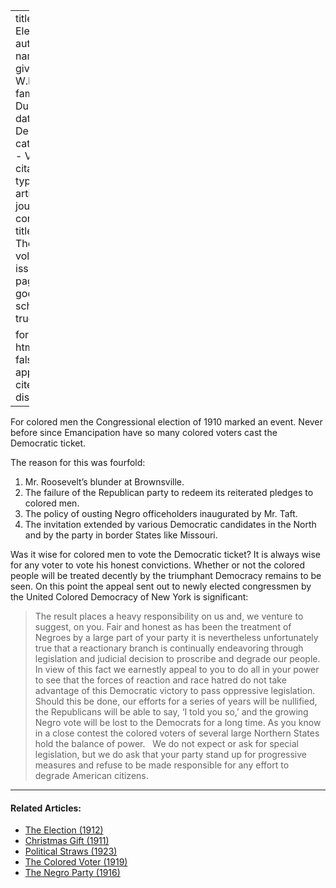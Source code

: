 
---
title: 'The Election'
author:
  - name:
      given: W.E.B.
      family: Du Bois
date: Dec. 1910
categories: 
  - Voting
citation: 
  type: article-journal
  container-title: The Crisis
  volume: 1
  issue: 2
  page: 20
google-scholar: true

format:
  html:
    toc: false
    appendix-cite-as: display
---



For colored men the Congressional election of 1910 marked an event. Never before since Emancipation have so many colored voters cast the Democratic ticket.

The reason for this was fourfold:

1.	Mr. Roosevelt's blunder at Brownsville.
2.	The failure of the Republican party to redeem its reiterated pledges to colored men.
3.	The policy of ousting Negro officeholders inaugurated by Mr. Taft.
4.	The invitation extended by various Democratic candidates in the North and by the party in border States like Missouri.

Was it wise for colored men to vote the Democratic ticket? It is always wise for any voter to vote his honest convictions. Whether or not the colored people will be treated decently by the triumphant Democracy remains to be seen. On this point the appeal sent out to newly elected congressmen by the United Colored Democracy of New York is significant:

> The result places a heavy responsibility on us and, we venture to suggest, on you. Fair and honest as has been the treatment of Negroes by a large part of your party it is nevertheless unfortunately true that a reactionary branch is continually endeavoring through legislation and judicial decision to proscribe and degrade our people.
> &nbsp;
> In view of this fact we earnestly appeal to you to do all in your power to see that the forces of reaction and race hatred do not take advantage of this Democratic victory to pass oppressive legislation. Should this be done, our efforts for a series of years will be nullified, the Republicans will be able to say, 'I told you so,' and the growing Negro vote will be lost to the Democrats for a long time. As you know in a close contest the colored voters of several large Northern States hold the balance of power.
> &nbsp; We do not expect or ask for special legislation, but we do ask that your party stand up for progressive measures and refuse to be made responsible for any effort to degrade American citizens.

<!-- Similar articles start here -->

<hr>
#### Related Articles:

* [The Election (1912)](/Volumes/05/02/the_election.html)
* [Christmas Gift (1911)](/Volumes/03/02/christmas_gift.html)
* [Political Straws (1923)](/Volumes/26/03/political_straws.html)
* [The Colored Voter (1919)](/Volumes/17/01/colored_voter.html)
* [The Negro Party (1916)](/Volumes/12/06/negro_party.html)

<!-- Similar articles end here -->